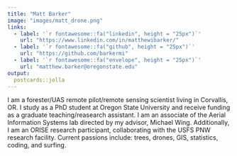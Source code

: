 ```yaml
---
title: "Matt Barker"
image: "images/matt_drone.png"
links:
  - label: '`r fontawesome::fa("linkedin", height = "25px")`'
    url: "https://www.linkedin.com/in/matthewibarker/"
  - label: '`r fontawesome::fa("github", height = "25px")`'
    url: "https://github.com/barkermi"
  - label: '`r fontawesome::fa("envelope", height = "25px")`'
    url: "matthew.barker@oregonstate.edu"
output:
  postcards::jolla
---
```

 
I am a forester/UAS remote pilot/remote sensing scientist living in Corvallis, OR. 
I study as a PhD student at Oregon State University and receive funding as a graduate teaching/reasearch assistant. 
I am an associate of the Aerial Information Systems lab directed by my advisor, Michael Wing.
Additionally, I am an ORISE research participant, collaborating with the USFS PNW research facility. 
Current passions include: trees, drones, GIS, statistics, coding, and surfing.
